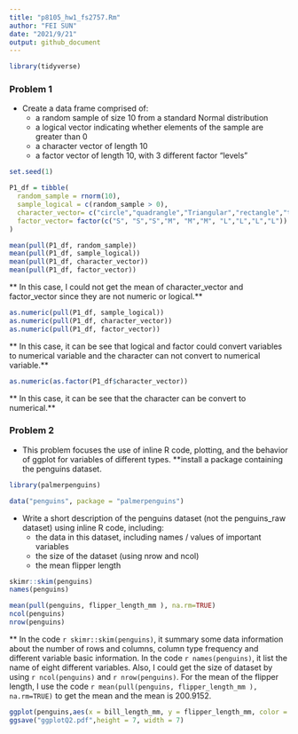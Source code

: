 ```yaml
---
title: "p8105_hw1_fs2757.Rm"
author: "FEI SUN"
date: "2021/9/21"
output: github_document
---
```


```r
library(tidyverse)
```

### Problem 1
* Create a data frame comprised of:
  * a random sample of size 10 from a standard Normal distribution
  * a logical vector indicating whether elements of the sample are greater than 0
  * a character vector of length 10
  * a factor vector of length 10, with 3 different factor “levels”

```r
set.seed(1)

P1_df = tibble(
  random_sample = rnorm(10),
  sample_logical = c(random_sample > 0),
  character_vector= c("circle","quadrangle","Triangular","rectangle","trapezoid", "square","oval","conical","hexagon","Egg-Shaped"),
  factor_vector= factor(c("S", "S","S","M", "M","M", "L","L","L","L"))
)
```

```r
mean(pull(P1_df, random_sample))
mean(pull(P1_df, sample_logical))
mean(pull(P1_df, character_vector))
mean(pull(P1_df, factor_vector))
```
** In this case, I could not get the mean of character_vector and factor_vector since they are not numeric or logical.**

```r
as.numeric(pull(P1_df, sample_logical))
as.numeric(pull(P1_df, character_vector))
as.numeric(pull(P1_df, factor_vector))
```
** In this case, it can be see that logical and factor could convert variables to numerical variable and the character can not convert to numerical variable.**

```r
as.numeric(as.factor(P1_df$character_vector))
```
** In this case, it can be see that the character can be convert to numerical.**

### Problem 2
* This problem focuses the use of inline R code, plotting, and the behavior of ggplot for variables of different types.
**install a package containing the penguins dataset.
```r
library(palmerpenguins)
```

```r
data("penguins", package = "palmerpenguins")
```

* Write a short description of the penguins dataset (not the penguins_raw dataset) using inline R code, including:
  * the data in this dataset, including names / values of important variables
  * the size of the dataset (using nrow and ncol)
  * the mean flipper length

```r
skimr::skim(penguins)
names(penguins)

mean(pull(penguins, flipper_length_mm ), na.rm=TRUE)
ncol(penguins)
nrow(penguins)
```
** In the code `r skimr::skim(penguins) `, it summary some data information about the number of rows and columns, column type frequency and different variable basic information. In the code `r names(penguins) `, it list the name of eight different variables. Also, I could get the size of dataset by using `r ncol(penguins)` and `r nrow(penguins)`. For the mean of the flipper length, I use the code `r mean(pull(penguins, flipper_length_mm ), na.rm=TRUE)` to get the mean and the mean is 200.9152.

```r
ggplot(penguins,aes(x = bill_length_mm, y = flipper_length_mm, color = species))+ geom_point()
ggsave("ggplotQ2.pdf",height = 7, width = 7)
```
